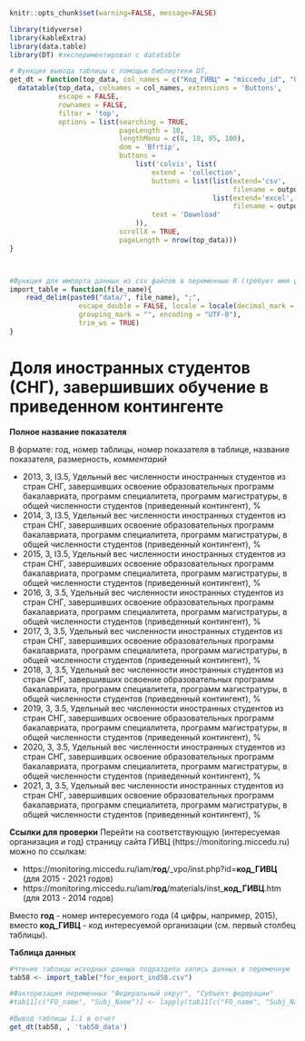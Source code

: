 
```r
knitr::opts_chunk$set(warning=FALSE, message=FALSE)
```


```r
library(tidyverse)
library(kableExtra)
library(data.table)
library(DT) #экспериментировал с datatable
```

```r
# Функция вывода таблицы с помощью библиотеки DT, 
get_dt = function(top_data, col_names = c("Код_ГИВЦ" = "miccedu_id", "Организация" = "clear_name", "2013" = "ind_2013_value", "2014" = "ind_2014_value", "2015" = "ind_2015_value", "2016" = "ind_2016_value", "2017" = "ind_2017_value", "2018" = "ind_2018_value", "2019" = "ind_2019_value", "2020" = "ind_2020_value", "2021" =  "ind_2021_value"), output_file_name) {
  datatable(top_data, colnames = col_names, extensions = 'Buttons',
            escape = FALSE,
            rownames = FALSE,
            filter = 'top',
            options = list(searching = TRUE,
                           pageLength = 10,
                           lengthMenu = c(8, 10, 85, 100),
                           dom = 'Bfrtip',
                           buttons = 
                               list('colvis', list(
                                   extend = 'collection',
                                   buttons = list(list(extend='csv',
                                                       filename = output_file_name),
                                                  list(extend='excel',
                                                       filename = output_file_name)),
                                   text = 'Download'
                               )),
                           scrollX = TRUE,
                           pageLength = nrow(top_data))) 
}



#Функция для импорта данных из csv файлов в переменные R (требует имя файла в кавычках и берет из каталока data рабочей директории проекта)
import_table = function(file_name){
    read_delim(paste0("data/", file_name), ";", 
                 escape_double = FALSE, locale = locale(decimal_mark = ",", 
                 grouping_mark = "", encoding = "UTF-8"), 
                 trim_ws = TRUE)
}
```



# Доля иностранных студентов (СНГ), завершивших обучение в приведенном контингенте {#ind58_info}

**Полное название показателя**

В формате: год, номер таблицы, номер показателя в таблице, название показателя, размерность, *комментарий*


* 2013,	3,	I3.5,	Удельный вес численности иностранных студентов из стран СНГ, завершивших освоение образовательных программ бакалавриата, программ специалитета, программ магистратуры, в общей численности студентов (приведенный контингент), %
* 2014,	3,	I3.5,	Удельный вес численности иностранных студентов из стран СНГ, завершивших освоение образовательных программ бакалавриата, программ специалитета, программ магистратуры, в общей численности студентов (приведенный контингент), %
* 2015,	3,	I3.5,	Удельный вес численности иностранных студентов из стран СНГ, завершивших освоение образовательных программ бакалавриата, программ специалитета, программ магистратуры, в общей численности студентов (приведенный контингент), %
* 2016, 3, 3.5, Удельный вес численности иностранных студентов из стран СНГ, завершивших освоение образовательных программ бакалавриата, программ специалитета, программ магистратуры, в общей численности студентов (приведенный контингент), %
* 2017, 3, 3.5, Удельный вес численности иностранных студентов из стран СНГ, завершивших освоение образовательных программ бакалавриата, программ специалитета, программ магистратуры, в общей численности студентов (приведенный контингент), %
* 2018, 3, 3.5, Удельный вес численности иностранных студентов из стран СНГ, завершивших освоение образовательных программ бакалавриата, программ специалитета, программ магистратуры, в общей численности студентов (приведенный контингент), %
* 2019, 3, 3.5, Удельный вес численности иностранных студентов из стран СНГ, завершивших освоение образовательных программ бакалавриата, программ специалитета, программ магистратуры, в общей численности студентов (приведенный контингент), %
* 2020, 3, 3.5, Удельный вес численности иностранных студентов из стран СНГ, завершивших освоение образовательных программ бакалавриата, программ специалитета, программ магистратуры, в общей численности студентов (приведенный контингент), %
* 2021, 3, 3.5, Удельный вес численности иностранных студентов из стран СНГ, завершивших освоение образовательных программ бакалавриата, программ специалитета, программ магистратуры, в общей численности студентов (приведенный контингент), %


**Ссылки для проверки**
Перейти на соответствующую (интересуемая организация и год) страницу сайта ГИВЦ (https://monitoring.miccedu.ru) можно по ссылкам:

* https://monitoring.miccedu.ru/iam/**год**/_vpo/inst.php?id=**код_ГИВЦ** (для 2015 - 2021 годов)
* https://monitoring.miccedu.ru/iam/**год**/materials/inst_**код_ГИВЦ**.htm (для 2013 - 2014 годов)

Вместо **год** - номер интересуемого года (4 цифры, например, 2015), вместо **код_ГИВЦ** - код интересуемой организации (см. первый столбец таблицы).



**Таблица данных**

```r
#Чтение таблицы исходных данных подраздела запись данных в переменную
tab58 <- import_table("for_export_ind58.csv")

#Факторизация переменных "Федеральный округ", "Субъект федерации"
#tab11[c("FO_name", "Subj_Name")] <- lapply(tab11[c("FO_name", "Subj_Name")] , factor)

```




```r
#Вывод таблицы 1.1 в отчет
get_dt(tab58, , 'tab58_data')
```



